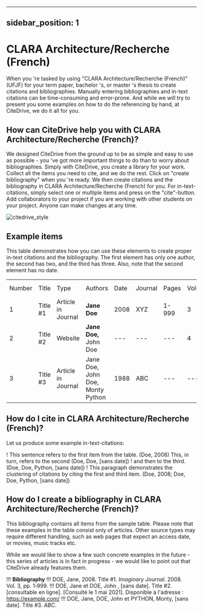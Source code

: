 
---
sidebar_position: 1
---

# CLARA Architecture/Recherche (French)

When you 're tasked by using "CLARA Architecture/Recherche (French)" (UFJF) for your term paper, bachelor 's, or master 's thesis to create citations and bibliographies.
Manually entering bibliographies and in-text citations can be time-consuming and error-prone. And while we will try to present you some examples on how to do the referencing by hand, at CiteDrive, we do it all for you.

<!---
## About  CLARA Architecture/Recherche (French)

* Title: CLARA Architecture/Recherche (French)
* Short Title (Id): UFJF)
* Authors: CLARA Architecture/Recherche (French)
* Download: CLARA Architecture/Recherche (French)
 --->

## How can CiteDrive help you with CLARA Architecture/Recherche (French)?

We designed CiteDrive from the ground up to be as simple and easy to use as possible - you 've got more important things to do than to worry about bibliographies. Simply with CiteDrive, you create a library for your work. Collect all the items you need to cite, and we do the rest. Click on "create bibliography" when you 're ready. We then create citations and the bibliography in CLARA Architecture/Recherche (French) for you. For in-text-citations, simply select one or multiple items and press on the "cite"-button. Add collaborators to your project if you are working with other students on your project. Anyone can make changes at any time.


![citedrive_style](images/clara-architecturerecherche-french.svg "Choose CLARA Architecture/Recherche (French) in the CiteDrive App")


## Example items

This table demonstrates how you can use these elements to create proper in-text citations and the bibliography. The first element has only one author, the second has two, and the third has three. Also, note that the second element has no date.


<table>
  <tr>
   <td>Number
   </td>
   <td>Title
   </td>
   <td>Type
   </td>
   <td>Authors
   </td>
   <td>Date
   </td>
   <td>Journal
   </td>
   <td>Pages
   </td>
   <td>Volume
   </td>
   <td>Issue
   </td>
   <td>Access Date
   </td>
  </tr>
  <tr>
   <td>1
   </td>
   <td>Title #1
   </td>
   <td>Article in Journal
   </td>
   <td><strong>Jane Doe</strong>
   </td>
   <td>2008
   </td>
   <td>XYZ
   </td>
   <td>1-999
   </td>
   <td>3
   </td>
   <td>2
   </td>
   <td>--
   </td>
  </tr>
  <tr>
   <td>
2
   </td>
   <td>Title #2
   </td>
   <td>Website
   </td>
   <td><strong>Jane Doe, </strong>John Doe
   </td>
   <td>---
   </td>
   <td>---
   </td>
   <td>---
   </td>
   <td>4
   </td>
   <td>---
   </td>
   <td>2020-05-01
   </td>
  </tr>
  <tr>
   <td>3
   </td>
   <td>Title #3
   </td>
   <td>Article in Journal
   </td>
   <td>Jane Doe, John Doe, Monty Python
   </td>
   <td>1988
   </td>
   <td>ABC
   </td>
   <td>---
   </td>
   <td>---
   </td>
   <td>16
   </td>
   <td>---
   </td>
  </tr>
</table>



## How do I cite in  CLARA Architecture/Recherche (French)?

Let us produce some example in-text-citations:

! This sentence refers to the first item from the table. (Doe, 2008) This, in turn, refers to the second (Doe, Doe, [sans date])
! and then to the third.  (Doe, Doe, Python, [sans date])
! This paragraph demonstrates the clustering of citations by citing the first and third item. (Doe, 2008; Doe, Doe, Python, [sans date])



## How do I create a bibliography in CLARA Architecture/Recherche (French)?

This bibliography contains all items from the sample table. Please note that these examples in the table consist only of articles. Other source types may require different handling, such as web pages that expect an access date, or movies, music tracks etc.

While we would like to show a few such concrete examples in the future - this series of articles is in fact in progress - we would like to point out that CiteDrive already features them.


!!! **Bibliography**
!!! DOE, Jane, 2008. Title #1. <i>Imaginary Journal</i>. 2008. Vol. 3, pp. 1‑999. 
!!! DOE, Jane et DOE, John , [sans date]. Title #2.  [consultable en ligne].  [Consulté le 1 mai 2021]. Disponible à l'adresse : https://example.com/
!!! DOE, Jane, DOE, John et PYTHON, Monty, [sans date]. Title #3. <i>ABC</i>. 


```
        